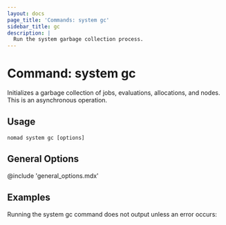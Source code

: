 ```yaml
---
layout: docs
page_title: 'Commands: system gc'
sidebar_title: gc
description: |
  Run the system garbage collection process.
---
```


# Command: system gc

Initializes a garbage collection of jobs, evaluations, allocations, and nodes.
This is an asynchronous operation.

## Usage

```plaintext
nomad system gc [options]
```

## General Options

@include 'general_options.mdx'

## Examples

Running the system gc command does not output unless an error occurs:

```shell-sessionnomad system gc

```
